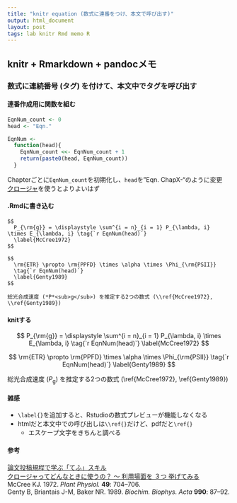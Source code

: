 ```yaml
---
title: "knitr equation (数式に連番をつけ、本文で呼び出す)"
output: html_document
layout: post
tags: lab knitr Rmd memo R
---
```


## knitr + Rmarkdown + pandocメモ

### 数式に連続番号 (タグ) を付けて、本文中でタグを呼び出す

#### 連番作成用に関数を組む
```r
EqnNum_count <- 0
head <- "Eqn."

EqnNum <-
  function(head){
    EqnNum_count <<- EqnNum_count + 1
    return(paste0(head, EqnNum_count))
  }
```
Chapterごとに`EqnNum_count`を初期化し、`head`を"Eqn. ChapX-"のように変更  
[クロージャ](http://qiita.com/HirofumiYashima/items/ed17c83f26de3d510b93)を使うとよりよいはず  

#### .Rmdに書き込む
```eval
$$
  P_{\rm{g}} = \displaystyle \sum^{i = n}_{i = 1} P_{\lambda, i} \times E_{\lambda, i} \tag{`r EqnNum(head)`}
  \label{McCree1972}
$$

$$
  \rm{ETR} \propto \rm{PPFD} \times \alpha \times \Phi_{\rm{PSII}}
  \tag{`r EqnNum(head)`}
  \label{Genty1989}
$$

総光合成速度 (*P*<sub>g</sub>) を推定する2つの数式 (\\ref{McCree1972}, \\ref{Genty1989})  
```

#### knitする
$$
  P_{\rm{g}} = \displaystyle \sum^{i = n}_{i = 1} P_{\lambda, i} \times E_{\lambda, i} \tag{`r EqnNum(head)`}
  \label{McCree1972}
$$

$$
  \rm{ETR} \propto \rm{PPFD} \times \alpha \times \Phi_{\rm{PSII}}
  \tag{`r EqnNum(head)`}
  \label{Genty1989}
$$

総光合成速度 (*P*<sub>g</sub>) を推定する2つの数式 (\\ref{McCree1972}, \\ref{Genty1989})  

#### 雑感
- `\label{}`を追加すると、Rstudioの数式プレビューが機能しなくなる  
- htmlだと本文中での呼び出しは`\\ref{}`だけど、pdfだと`\ref{}`  
    - エスケープ文字をきちんと調べる


#### 参考
[論文投稿規程で学ぶ「てふ」スキル](http://d.hatena.ne.jp/ryamada/20140503)  
[クロージャってどんなときに使うの？ ～ 利用場面を ３つ 挙げてみる](http://qiita.com/HirofumiYashima/items/ed17c83f26de3d510b93)   
McCree KJ. 1972. *Plant Physiol.* **49**: 704--706.  
Genty B, Briantais J-M, Baker NR. 1989. *Biochim. Biophys. Acta* **990**: 87--92.
